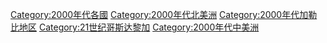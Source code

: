 [[Category:2000年代各國|Category:2000年代各國]]
[[Category:2000年代北美洲|Category:2000年代北美洲]]
[[Category:2000年代加勒比地区|Category:2000年代加勒比地区]]
[[Category:21世纪哥斯达黎加|Category:21世纪哥斯达黎加]]
[[Category:2000年代中美洲|Category:2000年代中美洲]]